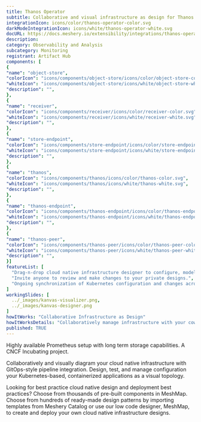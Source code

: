 ```yaml
---
title: Thanos Operator
subtitle: Collaborative and visual infrastructure as design for Thanos Operator
integrationIcon: icons/color/thanos-operator-color.svg
darkModeIntegrationIcon: icons/white/thanos-operator-white.svg
docURL: https://docs.meshery.io/extensibility/integrations/thanos-operator
description: 
category: Observability and Analysis
subcategory: Monitoring
registrant: Artifact Hub
components: [
{
"name": "object-store",
"colorIcon": "icons/components/object-store/icons/color/object-store-color.svg",
"whiteIcon": "icons/components/object-store/icons/white/object-store-white.svg",
"description": "",
},
{
"name": "receiver",
"colorIcon": "icons/components/receiver/icons/color/receiver-color.svg",
"whiteIcon": "icons/components/receiver/icons/white/receiver-white.svg",
"description": "",
},
{
"name": "store-endpoint",
"colorIcon": "icons/components/store-endpoint/icons/color/store-endpoint-color.svg",
"whiteIcon": "icons/components/store-endpoint/icons/white/store-endpoint-white.svg",
"description": "",
},
{
"name": "thanos",
"colorIcon": "icons/components/thanos/icons/color/thanos-color.svg",
"whiteIcon": "icons/components/thanos/icons/white/thanos-white.svg",
"description": "",
},
{
"name": "thanos-endpoint",
"colorIcon": "icons/components/thanos-endpoint/icons/color/thanos-endpoint-color.svg",
"whiteIcon": "icons/components/thanos-endpoint/icons/white/thanos-endpoint-white.svg",
"description": "",
},
{
"name": "thanos-peer",
"colorIcon": "icons/components/thanos-peer/icons/color/thanos-peer-color.svg",
"whiteIcon": "icons/components/thanos-peer/icons/white/thanos-peer-white.svg",
"description": "",
}]
featureList: [
  "Drag-n-drop cloud native infrastructure designer to configure, model, and deploy your workloads.",
  "Invite anyone to review and make changes to your private designs.",
  "Ongoing synchronization of Kubernetes configuration and changes across any number of clusters."
]
workingSlides: [
  ../_images/kanvas-visualizer.png,
  ../_images/kanvas-designer.png
]
howItWorks: "Collaborative Infrastructure as Design"
howItWorksDetails: "Collaboratively manage infrastructure with your coworkers synchronously sharing the same designs."
published: TRUE
---
```

<p>
Highly available Prometheus setup with long term storage capabilities. A CNCF Incubating project.
</p>
<p>
    Collaboratively and visually diagram your cloud native infrastructure with GitOps-style pipeline integration. Design, test, and manage configuration your Kubernetes-based, containerized applications as a visual topology.
</p>
<p>
    Looking for best practice cloud native design and deployment best practices? Choose from thousands of pre-built components in MeshMap. Choose from hundreds of ready-made design patterns by importing templates from Meshery Catalog or use our low code designer, MeshMap, to create and deploy your own cloud native infrastructure designs.
</p>
